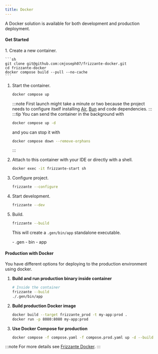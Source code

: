 ```yaml
---
title: Docker
---
```



A Docker solution is available for both development and production deployment.

#### Get Started

<Steps>
1. Create a new container.

    ```sh
    git clone git@github.com:cmjoseph07/frizzante-docker.git
    cd frizzante-docker
    docker compose build --pull --no-cache
    ```

1. Start the container.

    ```sh
    docker compose up
    ```
    :::note
    First launch might take a minute or two because the 
    project needs to configure itself installing [Air](https://github.com/air-verse/air), [Bun](https://bun.sh/) and code dependencies.
    :::
    :::tip
    You can send the container in the background with
    ```sh
    docker compose up -d
    ```
    and you can stop it with
    ```sh
    docker compose down --remove-orphans
    ```
    :::

1. Attach to this container with your IDE or directly with a shell.

    ```sh
    docker exec -it frizzante-start sh
    ```

1. Configure project.

    ```sh
    frizzante --configure
    ```

1. Start development.

    ```sh
    frizzante --dev
    ```

1. Build.

    ```sh
    frizzante --build
    ```

    This will create a `.gen/bin/app` standalone executable.

    <FileTree>
       - .gen
          - bin
             - app
    </FileTree>
</Steps>

#### Production with Docker

You have different options for deploying to the production environment using docker.

1. **Build and run production binary inside container**

    ```sh
    # Inside the container
    frizzante --build
    ./.gen/bin/app
    ```

1. **Build production Docker image**

    ```sh
    docker build --target frizzante_prod -t my-app:prod .
    docker run -p 8080:8080 my-app:prod
    ```

1. **Use Docker Compose for production**

    ```sh
    docker compose -f compose.yaml -f compose.prod.yaml up -d --build
    ```

:::note
For more details see [Frizzante Docker](https://github.com/cmjoseph07/frizzante-docker).
:::